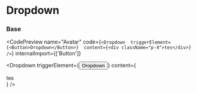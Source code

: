 
# Dropdown

### Base

<CodePreview
  name="Avatar"
  code={`<Dropdown 
          triggerElement={<Button>Dropdown</Button>} 
          content={<div className="p-4">tes</div>} 
        />`}
  internalImport={['Button']}
>
  <Dropdown triggerElement={<Button>Dropdown</Button>} content={<div className="p-4">tes</div>} />
</CodePreview>
